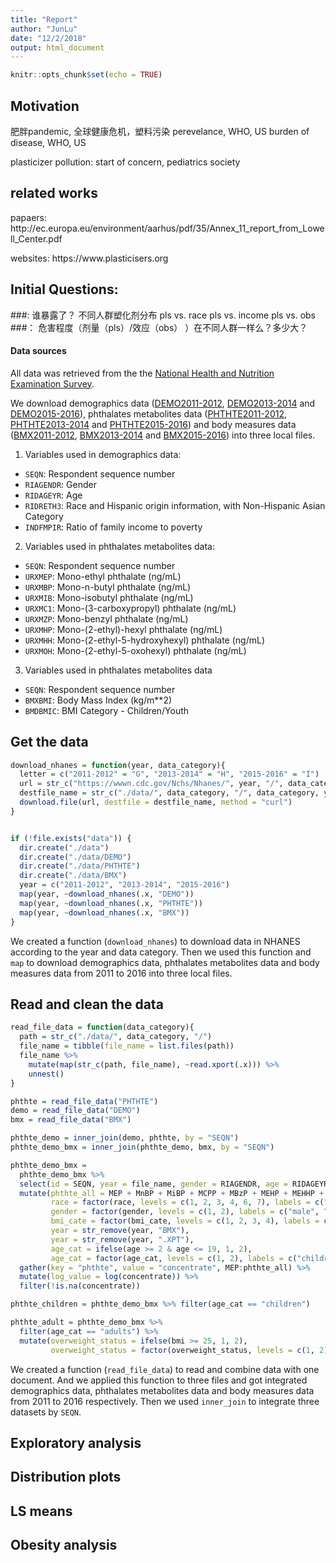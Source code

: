 ```yaml
---
title: "Report"
author: "JunLu"
date: "12/2/2018"
output: html_document
---
```


```r
knitr::opts_chunk$set(echo = TRUE)
```


## Motivation
肥胖pandemic, 全球健康危机，塑料污染
perevelance, WHO, US
burden of disease, WHO, US

plasticizer pollution:
start of concern,
pediatrics society


## related works
papaers:
http://ec.europa.eu/environment/aarhus/pdf/35/Annex_11_report_from_Lowell_Center.pdf


websites:
https://www.plasticisers.org

## Initial Questions:

###: 谁暴露了？
    不同人群塑化剂分布
    pls vs. race
    pls vs. income
    pls vs. obs 
###： 危害程度（剂量（pls）/效应（obs） ）在不同人群一样么？多少大？

#### Data sources
All data was retrieved from the the [National Health and Nutrition Examination Survey](https://www.cdc.gov/nchs/nhanes/index.htm). 

We download demographics data ([DEMO2011-2012][1], [DEMO2013-2014][2] and [DEMO2015-2016][3]), phthalates metabolites data ([PHTHTE2011-2012][4], [PHTHTE2013-2014][5] and [PHTHTE2015-2016][6]) and body measures data ([BMX2011-2012][7], [BMX2013-2014][8] and [BMX2015-2016][9]) into three local files.

[1]:https://wwwn.cdc.gov/Nchs/Nhanes/2011-2012/DEMO_G.XPT
[2]:https://wwwn.cdc.gov/Nchs/Nhanes/2013-2014/DEMO_H.XPT
[3]:https://wwwn.cdc.gov/Nchs/Nhanes/2015-2016/DEMO_I.XPT
[4]:https://wwwn.cdc.gov/Nchs/Nhanes/2011-2012/PHTHTE_G.XPT
[5]:https://wwwn.cdc.gov/Nchs/Nhanes/2013-2014/PHTHTE_H.XPT
[6]:https://wwwn.cdc.gov/Nchs/Nhanes/2015-2016/PHTHTE_I.XPT
[7]:https://wwwn.cdc.gov/Nchs/Nhanes/2011-2012/BMX_G.XPT
[8]:https://wwwn.cdc.gov/Nchs/Nhanes/2013-2014/BMX_H.XPT
[9]:https://wwwn.cdc.gov/Nchs/Nhanes/2015-2016/BMX_I.XPT


1. Variables used in demographics data:

* `SEQN `: Respondent sequence number
* `RIAGENDR`: Gender
* `RIDAGEYR`: Age
* `RIDRETH3`: Race and Hispanic origin information, with Non-Hispanic Asian Category
* `INDFMPIR`: Ratio of family income to poverty

2. Variables used in phthalates metabolites data:

* `SEQN `: Respondent sequence number
* `URXMEP`: Mono-ethyl phthalate (ng/mL)
* `URXMBP`: Mono-n-butyl phthalate (ng/mL)
* `URXMIB`: Mono-isobutyl phthalate (ng/mL)
* `URXMC1`: Mono-(3-carboxypropyl) phthalate (ng/mL)
* `URXMZP`: Mono-benzyl phthalate (ng/mL)
* `URXMHP`: Mono-(2-ethyl)-hexyl phthalate (ng/mL)
* `URXMHH`: Mono-(2-ethyl-5-hydroxyhexyl) phthalate (ng/mL)
* `URXMOH`: Mono-(2-ethyl-5-oxohexyl) phthalate (ng/mL)

3. Variables used in phthalates metabolites data

* `SEQN `: Respondent sequence number
* `BMXBMI`: Body Mass Index (kg/m**2)
* `BMDBMIC`: BMI Category - Children/Youth

## Get the data
```r
download_nhanes = function(year, data_category){
  letter = c("2011-2012" = "G", "2013-2014" = "H", "2015-2016" = "I")
  url = str_c("https://wwwn.cdc.gov/Nchs/Nhanes/", year, "/", data_category, "_", letter[year], ".XPT")
  destfile_name = str_c("./data/", data_category, "/", data_category, year, ".XPT")
  download.file(url, destfile = destfile_name, method = "curl")
}


if (!file.exists("data")) {
  dir.create("./data")
  dir.create("./data/DEMO")
  dir.create("./data/PHTHTE")
  dir.create("./data/BMX")
  year = c("2011-2012", "2013-2014", "2015-2016")
  map(year, ~download_nhanes(.x, "DEMO"))
  map(year, ~download_nhanes(.x, "PHTHTE"))
  map(year, ~download_nhanes(.x, "BMX"))
}
```
We created a function (`download_nhanes`) to download data in NHANES according to the year and data category. Then we used this function and `map` to download demographics data, phthalates metabolites data and body measures data from 2011 to 2016 into three local files.


## Read and clean the data
```r
read_file_data = function(data_category){
  path = str_c("./data/", data_category, "/")
  file_name = tibble(file_name = list.files(path))
  file_name %>% 
    mutate(map(str_c(path, file_name), ~read.xport(.x))) %>% 
    unnest() 
}

phthte = read_file_data("PHTHTE")
demo = read_file_data("DEMO")
bmx = read_file_data("BMX")

phthte_demo = inner_join(demo, phthte, by = "SEQN") 
phthte_demo_bmx = inner_join(phthte_demo, bmx, by = "SEQN")

phthte_demo_bmx =
  phthte_demo_bmx %>% 
  select(id = SEQN, year = file_name, gender = RIAGENDR, age = RIDAGEYR, race = RIDRETH3, income = INDFMPIR, bmi_cate = BMDBMIC, bmi = BMXBMI,MEP = URXMEP, MnBP = URXMBP, MiBP = URXMIB, MCPP = URXMC1, MBzP = URXMZP, MEHP = URXMHP, MEHHP = URXMHH, MEOHP = URXMOH) %>%
  mutate(phthte_all = MEP + MnBP + MiBP + MCPP + MBzP + MEHP + MEHHP + MEHHP,
         race = factor(race, levels = c(1, 2, 3, 4, 6, 7), labels = c("mexican_american", "other_hispanic", "non_hispanic_white", "non_hispanic_black", "non_hispanic_asian", "other_race")),
         gender = factor(gender, levels = c(1, 2), labels = c("male", "female")),
         bmi_cate = factor(bmi_cate, levels = c(1, 2, 3, 4), labels = c("underweight", "normal weight", "Overweight","obese")),
         year = str_remove(year, "BMX"),
         year = str_remove(year, ".XPT"),
         age_cat = ifelse(age >= 2 & age <= 19, 1, 2),
         age_cat = factor(age_cat, levels = c(1, 2), labels = c("children", "adults"))) %>%
  gather(key = "phthte", value = "concentrate", MEP:phthte_all) %>% 
  mutate(log_value = log(concentrate)) %>% 
  filter(!is.na(concentrate))

phthte_children = phthte_demo_bmx %>% filter(age_cat == "children")

phthte_adult = phthte_demo_bmx %>% 
  filter(age_cat == "adults") %>%
  mutate(overweight_status = ifelse(bmi >= 25, 1, 2),
         overweight_status = factor(overweight_status, levels = c(1, 2), labels = c("overweight", "normal")))

```

We created a function (`read_file_data`) to read and combine data  with one document. And we applied this function to three files and got integrated demographics data, phthalates metabolites data and body measures data from 2011 to 2016 respectively. Then we used `inner_join` to integrate three datasets by `SEQN`.

## Exploratory analysis


## Distribution plots 

## LS means

## Obesity analysis

